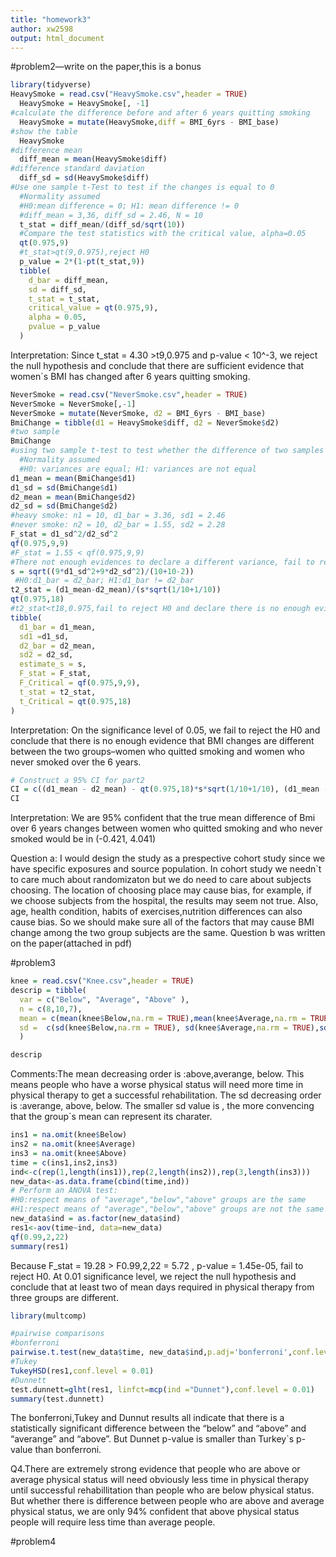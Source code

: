 ```yaml
---
title: "homework3"
author: xw2598
output: html_document
---
```

#problem2---write on the paper,this is a bonus
```r
library(tidyverse)
HeavySmoke = read.csv("HeavySmoke.csv",header = TRUE)
  HeavySmoke = HeavySmoke[, -1] 
#calculate the difference before and after 6 years quitting smoking
  HeavySmoke = mutate(HeavySmoke,diff = BMI_6yrs - BMI_base)
#show the table 
  HeavySmoke
#difference mean
  diff_mean = mean(HeavySmoke$diff)
#difference standard daviation
  diff_sd = sd(HeavySmoke$diff)
#Use one sample t-Test to test if the changes is equal to 0
  #Normality assumed
  #H0:mean difference = 0; H1: mean difference != 0
  #diff_mean = 3,36, diff_sd = 2.46, N = 10
  t_stat = diff_mean/(diff_sd/sqrt(10))
  #Compare the test statistics with the critical value, alpha=0.05
  qt(0.975,9)
  #t_stat>qt(9,0.975),reject H0
  p_value = 2*(1-pt(t_stat,9))
  tibble(
    d_bar = diff_mean,
    sd = diff_sd,
    t_stat = t_stat,
    critical_value = qt(0.975,9),
    alpha = 0.05,
    pvalue = p_value
  )
```
Interpretation:
Since t_stat = 4.30 >t9,0.975 and p-value < 10^-3, we reject the null hypothesis and conclude that there are sufficient evidence that women`s BMI has changed after 6 years quitting smoking.

```r
NeverSmoke = read.csv("NeverSmoke.csv",header = TRUE) 
NeverSmoke = NeverSmoke[,-1]
NeverSmoke = mutate(NeverSmoke, d2 = BMI_6yrs - BMI_base)
BmiChange = tibble(d1 = HeavySmoke$diff, d2 = NeverSmoke$d2)
#two sample
BmiChange
#using two sample t-test to test whether the difference of two samples` changes is equal to 0 
  #Normality assumed
  #H0: variances are equal; H1: variances are not equal  
d1_mean = mean(BmiChange$d1)
d1_sd = sd(BmiChange$d1)
d2_mean = mean(BmiChange$d2)
d2_sd = sd(BmiChange$d2)
#heavy smoke: n1 = 10, d1_bar = 3.36, sd1 = 2.46
#never smoke: n2 = 10, d2_bar = 1.55, sd2 = 2.28
F_stat = d1_sd^2/d2_sd^2
qf(0.975,9,9)
#F_stat = 1.55 < qf(0.975,9,9)
#There not enough evidences to declare a different variance, fail to reject H0
s = sqrt((9*d1_sd^2+9*d2_sd^2)/(10+10-2))
 #H0:d1_bar = d2_bar; H1:d1_bar != d2_bar
t2_stat = (d1_mean-d2_mean)/(s*sqrt(1/10+1/10))
qt(0.975,18)
#t2_stat<t18,0.975,fail to reject H0 and declare there is no enough evidencethe two sample has different mean.
tibble(
  d1_bar = d1_mean,
  sd1 =d1_sd,
  d2_bar = d2_mean,
  sd2 = d2_sd,
  estimate_s = s,
  F_stat = F_stat,
  F_Critical = qf(0.975,9,9),
  t_stat = t2_stat,
  t_Critical = qt(0.975,18)
)
```
Interpretation: On the significance level of 0.05, we fail to reject the H0 and conclude that there is no enough evidence that BMI changes are different between the two groups--women who quitted smoking and women who never smoked over the 6 years.

```r
# Construct a 95% CI for part2
CI = c((d1_mean - d2_mean) - qt(0.975,18)*s*sqrt(1/10+1/10), (d1_mean - d2_mean) + qt(0.975,18)*s*sqrt(1/10+1/10)) 
CI
```
Interpretation: We are 95% confident that the true mean difference of Bmi over 6 years changes between women who quitted smoking and who never smoked would be in (-0.421, 4.041)


Question a: 
I would design the study as a prespective cohort study since we have specific exposures and source population. 
In cohort study we needn`t to care much about randomizaton but we do need to care about subjects choosing. 
The location of choosing place may cause bias, for example, if we choose subjects from the hospital, the results may seem not true. Also, age, health condition, habits of exercises,nutrition differences can also cause bias. 
So we should make sure all of the factors that may cause BMI change among the two group subjects are the same.
Question b was written on the paper(attached in pdf)


#problem3
```r
knee = read.csv("Knee.csv",header = TRUE)
descrip = tibble(
  var = c("Below", "Average", "Above" ),
  n = c(8,10,7),
  mean = c(mean(knee$Below,na.rm = TRUE),mean(knee$Average,na.rm = TRUE),mean(knee$Above,na.rm = TRUE)),
  sd =  c(sd(knee$Below,na.rm = TRUE), sd(knee$Average,na.rm = TRUE),sd(knee$Above,na.rm = TRUE))
  )

descrip
```
Comments:The mean decreasing order is :above,averange, below. This means people who have a worse physical status will need more time in physical therapy to get a successful rehabilitation.
The sd decreasing order is :averange, above, below. The smaller sd value is , the more convencing that  the group`s mean can represent its charater.

```r
ins1 = na.omit(knee$Below)
ins2 = na.omit(knee$Average)
ins3 = na.omit(knee$Above)
time = c(ins1,ins2,ins3)
ind<-c(rep(1,length(ins1)),rep(2,length(ins2)),rep(3,length(ins3)))
new_data<-as.data.frame(cbind(time,ind))
# Perform an ANOVA test:
#H0:respect means of "average","below","above" groups are the same
#H1:respect means of "average","below","above" groups are not the same
new_data$ind = as.factor(new_data$ind)
res1<-aov(time~ind, data=new_data)
qf(0.99,2,22)
summary(res1)
```
Because F_stat = 19.28 > F0.99,2,22 = 5.72 , p-value = 1.45e-05, fail to reject H0.
At 0.01 significance level, we reject the null hypothesis and conclude that at least two of mean days required in physical therapy from three groups are different.
```r
library(multcomp)
```

```r

#pairwise comparisons 
#bonferroni
pairwise.t.test(new_data$time, new_data$ind,p.adj='bonferroni',conf.level = 0.01)
#Tukey
TukeyHSD(res1,conf.level = 0.01)
#Dunnett
test.dunnett=glht(res1, linfct=mcp(ind ="Dunnet"),conf.level = 0.01) 
summary(test.dunnett)
```
The bonferroni,Tukey and Dunnut results all indicate that there is a statistically significant difference between the "below" and "above"  and "averange" and "above". But Dunnet p-value is smaller than Turkey`s p-value than bonferroni.

Q4.There are extremely strong evidence that people who are above or average physical status will need obviously less time in physical therapy until successful rehabillitation than people who are below physical status. But whether there is difference between people who are above and average physical status, we are only 94% confident that above physical status people will require less time than average people.

#problem4







